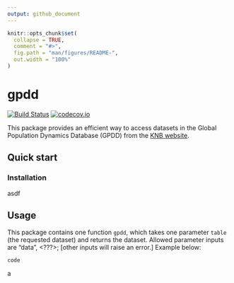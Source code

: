 ```yaml
---
output: github_document
---
```


<!-- README.md is generated from README.Rmd. Please edit that file -->

```r
knitr::opts_chunk$set(
  collapse = TRUE,
  comment = "#>",
  fig.path = "man/figures/README-",
  out.width = "100%"
)
```

# gpdd

[![Build Status](https://travis-ci.com/boettiger-lab/gpdd.svg?branch=master)](https://travis-ci.com/boettiger-lab/gpdd)
[![codecov.io](https://codecov.io/github/boettiger-lab/gpdd/coverage.svg?branch=master)](https://codecov.io/github/boettiger-lab/gpdd?branch=master)

This package provides an efficient way to access datasets in the Global Population Dynamics Database (GPDD) from the [KNB website](https://knb.ecoinformatics.org/view/doi:10.5063/F1BZ63Z8).

## Quick start

### Installation

asdf

## Usage

This package contains one function `gpdd`, which takes one parameter `table` (the requested dataset) and returns the dataset. Allowed parameter inputs are "data", <???>; [other inputs will raise an error.] Example below:


```
code
```
a